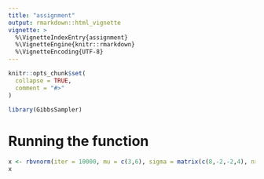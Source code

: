 ```yaml
---
title: "assignment"
output: rmarkdown::html_vignette
vignette: >
  %\VignetteIndexEntry{assignment}
  %\VignetteEngine{knitr::rmarkdown}
  %\VignetteEncoding{UTF-8}
---
```


```r
knitr::opts_chunk$set(
  collapse = TRUE,
  comment = "#>"
)
```

```r
library(GibbsSampler)
```

# Running the function

```r
x <- rbvnorm(iter = 10000, mu = c(3,6), sigma = matrix(c(8,-2,-2,4), nrow =2, byrow = TRUE))
x
```

